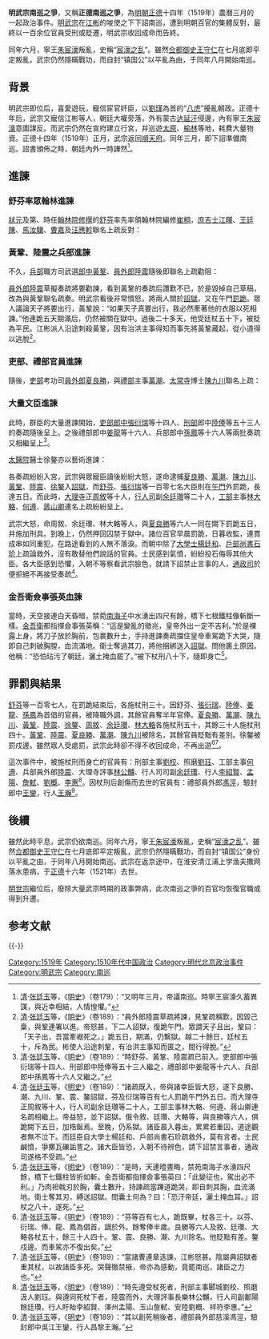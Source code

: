 '''明武宗南巡之爭'''，又稱'''正德南巡之爭'''，為[[明朝|明朝]][[正德_(明)|正德]]十四年（1519年）農曆三月的一起政治事件。[[明武宗|明武宗]]在[[江彬_(明朝)|江彬]]的唆使之下下詔南巡，遭到明朝百官的集體反對，最終以一百余位官員受刑或貶遷，明武宗收回成命而告終。

同年六月，寧王[[朱宸濠|朱宸濠]]叛亂，史稱“[[宸濠之乱|宸濠之乱]]”。雖然[[佥都御史|佥都御史]][[王守仁|王守仁]]在七月底即平定叛亂，武宗仍然隱瞞戰功，而自封“镇国公”以平亂為由，于同年八月開始南巡。

== 背景 ==
明武宗即位后，喜愛遊玩，寵信宦官奸臣，以[[劉瑾|劉瑾]]為首的“[[八虎|八虎]]”擾亂朝政。正德十年后，武宗又寵信江彬等人，朝廷大權旁落，外有蒙古[[达延汗|达延汗]]侵邊，內有寧王[[朱宸濠|朱宸濠]]意圖謀反。而武宗仍然在宣府建立行宮，并巡遊[[太原|太原]]、[[榆林|榆林]]等地，耗費大量物資。正德十四年（1519年）正月，武宗返回[[順天府|順天府]]。同年三月，即下詔準備南巡。詔書頒佈之時，朝廷內外一時譁然<ref>[[清|清]]·[[张廷玉|张廷玉]]等，《[[明史|明史]]》（卷179）：“又明年三月，帝議南巡。時寧王宸濠久蓄異謀，與近幸相結，人情惶懼。”</ref>。

== 進諫 ==
=== 舒芬率眾翰林進諫 ===
[[狀元|狀元]]及第、時任[[翰林院|翰林院]][[修撰|修撰]]的[[舒芬|舒芬]]率先率領翰林院編修[[崔桐|崔桐]]，[[庶吉士|庶吉士]][[江暉_(正德進士)|江暉]]、[[王廷陳|王廷陳]]、[[馬汝驥_(正德進士)|馬汝驥]]、[[曹嘉|曹嘉]]及[[汪應軫|汪應軫]]聯名上疏反對：

{{Cquote|
古代帝王之所以要巡幸狩獵，是為了協調聲律度數，統一度量、訪求遺老，詢問民生疾苦，罷黜庸吏、提拔賢才，考察各級官員業績，給予升降，使得他們位居合適職位，因此諸侯則有所畏懼，百姓卻生活安康。像陛下那樣的出巡，不過是和[[秦始皇|秦始皇]]、[[漢武帝|漢武帝]]相似，放縱私心尋歡作樂而已，是不能實現巡幸狩獵之禮。秦始皇在[[博浪沙|博浪沙]]遭人操鐵錐襲擊，漢武帝微服私訪到[[柏谷|柏谷]]不被亭長接納，那樣的禍患已可引以為鑒了。近來對西北的兩次巡幸，六師無人統禦，各地百姓受困，其悲哀呼喊，上抵蒼天，播撒四方，人心為之而震。所以百姓當聽聞南巡詔書，均像鳥兒受百獸驚嚇聞風逃散一般。而各地官吏又可借迎奉聖駕之名，徵用遣發命令苛刻，江淮等地即造成一派騷亂，而各地又牽扯其中，耗資甚多。萬一有凶頑不法之徒，趁機作亂，其災禍就不小了。此外，陛下將鎮國公爵位自封，如果到親王封境，有人依照大臣禮儀對待陛下，陛下是向北朝見還是向南？假如要依循名稱，深究親王大臣矛盾錯誤之處，那陛下左右寵信之人恐陷入死無葬身之地了。此外，尚有一事使人痛哭卻不忍說出：宗室藩國中有暗藏[[西漢|西漢]]宗室中挑起[[七國之亂|七國之亂]]的[[劉濞|劉濞]]同樣的禍心，大臣又私懷與[[五代|五代]]時不以事貳君為恥的[[馮道|馮道]]類似的用意，把官俸官位當做家中舊物，把朝廷官署當做集市，將陛下當做可走的棋子，而把[[明成祖|成祖]]奪[[建文帝|建文帝]]位后，除去[[建文|建文]]年號，仍稱[[洪武|洪武]]那段時間的所作所為之事當作常規。只因陛下左右寵信親近的那些人心智短淺，不能把這些話告訴陛下罷了。假使陛下能夠聽到此言，即使就到[[紫禁城|紫禁城]]門之外，也將警衛保護做到，怎還敢輕騎巡遊呢？<ref>[[清|清]]·[[张廷玉|张廷玉]]等，《[[明史|明史]]》（卷179）：“言官伏闕諫，忤旨被責讓。芬憂之，與吏部員外郎夏良勝、禮部主事萬潮、庶吉士汪應軫要諸曹連章入諫，眾許諾。芬遂偕編修崔桐，庶吉士江暉、王廷陳、馬汝驥、曹嘉及應軫上疏曰：「古帝王所以巡狩者，協律度，同量衡，訪遺老，問疾苦，黜陟幽明，式序在位，是以諸侯畏焉，百姓安焉。若陛下之出，不過如秦皇、漢武，侈心為樂而已，非能行巡狩之禮者也。博浪、柏谷，其禍亦可鑒矣。近者西北再巡，六師不攝，四民告病。哀痛之聲，上徹蒼昊。傳播四方，人心震動。故一聞南巡詔書，皆鳥驚獸散。而有司方以迎奉為名，征發嚴急，江、淮之間蕭然煩費。萬一不逞之徒，乘勢倡亂，為禍非細。且陛下以鎮國公自命，茍至親王國境，或據勛臣之禮以待陛下，將北向朝之乎，抑南面受其朝乎？假令循名責實，深求悖謬之端，則左右寵幸無死所矣。尚有事堪痛哭不忍言者：宗藩蓄劉氵鼻之釁，大臣懷馮道之心。以祿位為故物，以朝署為市廛，以陛下為弈棋，以革除年間為故事。特左右寵幸知術短淺，無能以此言告陛下耳。使陛下得聞此言，雖禁門之外，亦將警蹕而出，尚敢輕騎慢遊哉？」”</ref>
}}

=== 黃鞏、陸震之兵部進諫 ===
不久，[[兵部|兵部]]職方司武選[[郎中|郎中]][[黃鞏|黃鞏]]、[[員外郎|員外郎]][[陸震|陸震]]隨後即聯名上疏勸阻：


{{Cquote|
陛下臨政多年來，祖先的綱紀法度先坏于逆賊劉瑾，其次壞于佞倖之輩，再次壞與邊疆將帥戰事不利，大概蕩然無餘了。天下只知有權臣，却不知道有天子，動亂的根本已經形成，禍變將要发生。所以臣試舉當今最急的事加以陳說。

第一，尊崇正學。臣聽說聖人主張守靜，君子謹慎於出動。陛下遊玩無度，流連忘返，出動地也太過分了。臣誠願陛下高高居住在宮中，凝聚精神鎮定思慮，排除外界的紛亂干擾，排斥異端邪說，疏遠奸佞小人，延故老，諮詢忠誠良臣，這樣可以蘊含保養氣質，熏陶道德品行。而聖學維新，聖政自然振興。

第二，疏通進言渠道。進言渠道，是國家命脈。古代，聖明帝王以進言來引導眾人，採納他們的建議而使他們顯揚。現在卻不同。大臣談及時政，左右近臣都隱瞞上報。有的涉及弄權奸臣，就扣留宮中不發，而用其他事情加以中傷。使他們雖然不因進言卻因他事獲罪。因此，雖然有安定百姓的長久之計，謀劃國家的最好策略，但卻無法傳達給聖上。即使有引起國家必亂的大事，有圖謀不軌的奸臣，陛下又從何處得知？臣誠望陛下能夠廣開言路，不要怪罪他們越職言事、不要責怪他們沽名釣譽，如此，忠言將會日漸進呈，只會將會逐漸增廣，亂臣賊子也會有所畏懼，不敢放肆。

第三，端正名號。陛下無故自降身分為「大將軍、太師、鎮國公」，遠近人士聽聞，無不驚駭歎息。如果是這樣的話，那麼誰是天子？天子不以「天子」身分為君，卻以「將軍」身分為君，那麼天下都成為「將軍」的臣民了。現在不取消這樣名號，昭顯天下名分，那麼體統就不正，朝廷就不尊嚴。古代天子也有自稱[[獨裁者|獨裁者]]，最後求作一個平頭百姓卻不行的。臣私下為陛下此舉感到畏懼啊。

第四，戒除出遊。陛下開始時遊玩嬉戲，不出大廳，在南內馳馬追逐，進言的人尚以為不可。隨後您臨幸宣府，又臨幸大同，后又臨幸太原、榆林，所到之處耗費資財，驚動眾人，郡縣不得安寧，致使民間夫婦不能相保。陛下作為百姓父母，爲什麽竟忍心使百姓至於此種地步呢？最近又有南巡詔令。南方的百姓聽聞后爭着攜帶妻子兒女逃難，流離顛沛，怨恨之聲紛起。如今，江淮等地又發生大饑荒，父子兄弟相食。天時人事到這樣地步，陛下又進一步逼迫，怎麼能不流落成為盜賊呢？奸雄窺視，等待時機而起事。變亂從內部發生，屆時想回京則無路；變亂發生在外，則望救而來不及。陛下到那時，悔恨已經來不及了。那些位居高位的大臣、專權的宦官、親近的群小人，他們哪裡有絲毫憐愛陛下的善心呢？都希望陛下遠行，然後得以擅權放縱，趁機營利。或者，他們也會袖手旁觀，如同秦、越之人一樣互不相干。陛下應該幡然悔悟，頒佈哀痛罪責自己的詔書。取消南巡，撤離宣府行宮，表示不再出行。打開國庫，賑濟江淮百姓，遣散邊防軍隊，使他們回歸編制。清洗先前的錯誤行為，收聚已經失散的人心，如果這樣，那麼還能有所作為。

第五，清除小人。自古以來沒有小人執政而不亡國喪身的。當今玩弄權術、貪戀富貴的小人，確實大有人在。至於最先開啟邊事，拿戰爭當兒戲，使陛下耗費天下之力，竭盡四海資財，傷害百姓之心，都是[[江彬_(明朝)|江彬]]所為。江彬，只是軍隊中的平庸之輩，兇殘狠毒傲慢怪誕，沒有人臣的禮節。臣只看到他有可殺的罪過，卻沒有聽說他有可賞的功勞。現在卻賜以國君之姓，封伯爵，以心腹相托，并將京營的重任相托，使得他在外把持兵權，在內蓄謀叛變，形成騎虎難下形勢，這必然是產生叛亂的原因啊。天下人切齒怒駡，都恨不得吃了江彬的肉。陛下又為何竟憐憫一個江彬，而不用來向天下謝罪呢？

第五，設立太子。陛下年歲漸高，太子沒有出生，祖宗社稷基業搖搖欲墜，無所寄託。正要外出遠行觀賞遊玩，多次遭遇不測，收養的義子布滿左右，卻唯獨不能預先立親族中的賢人以繼承大業，臣認為陛下大概本末倒置了。誠望祭告宗廟，請命于太后，旁從詢問大臣，選擇皇親中賢良者一人作為養子，以寄託國人期望，以後誕生皇子，仍讓養子出鎮藩國，這實在是宗廟國家無窮的福分啊。<ref>[[清|清]]·[[张廷玉|张廷玉]]等，《[[明史|明史]]》（卷189）：“十四年三月，有詔南巡，鞏上疏曰：
陛下臨御以來，祖宗之綱紀法度一壞於逆瑾，再壞於佞倖，又再壞於邊帥，蓋蕩然無餘矣。天下知有權臣，不知有天子，亂本已成，禍變將起。試舉當今最急者陳之。
一，崇正學。臣聞聖人主靜，君子慎動。陛下盤遊無度，流連忘反，動亦過矣。臣願陛下高拱九重，凝神定慮，屏紛華，斥異端，遠佞人，延故老，訪忠良，可以涵養氣質，薰陶德性，而聖學維新，聖政自舉。二，通言路。言路者，國家之命脈也。古者，明王導人以言，用其言而顯其身。今則不然。臣僚言及時政者，左右匿不以聞。或事關權臣，則留中不出，而中傷以他事。使其不以言獲罪，而以他事獲罪。由是，雖有安民長策，謀國至計，無因自達。雖必亂之事，不軌之臣，陛下亦何由知。臣願廣開言路，勿罪其出位，勿責其沽名，將忠言日進，聰明日廣，亂臣賊子亦有所畏而不敢肆矣。
三，正名號。陛下無故降稱大將軍太師鎮國公，遠近傳聞，莫不驚嘆。如此，則誰為天子者？天下不以天子事陛下，而以將軍事陛下，天下皆為將軍之臣矣。今不削去諸名號，昭上下之分，則體統不正，朝廷不尊。古之天子亦有號稱獨夫，求為匹夫而不得者，竊為陛下懼焉。
四，戒遊幸。陛下始時遊戲，不出大庭，馳逐止於南內，論者猶謂不可。既而幸宣府矣，幸大同矣，幸太原、榆林矣，所至費財動眾，郡縣騷然，至使民間夫婦不相保。陛下為民父母，何忍使至此極也。近復有南巡之命。南方之民爭先挈妻子避去，流離奔踣，怨讟煩興。今江、淮大饑，父子兄弟相食。天時人事如此，陛下又重蹙之，幾何不流為盜賊也。奸雄窺伺，待時而發。變生在內，則欲歸無路；變生在外，則望救無及。陛下斯時，悔之晚矣。彼居位大臣，用事中官，親暱羣小，夫豈有毫髮愛陛下之心哉？皆欲陛下遠出，而後得以擅權自恣，乘機為利也。其不然，則亦袖手旁觀，如秦、越人不相休戚也。陛下宜翻然悔悟，下哀痛罪己之詔。罷南巡，撤宣府離宮，示不復出。發內帑以振江、淮，散邊軍以歸卒伍。雪已往之謬舉，收既失之人心。如是，則尚可為也。
五，去小人。自古未有小人用事，不亡國喪身者也。今之小人簸弄威權、貪溺富貴者，實繁有徒。至於首開邊事，以兵為戲，使陛下勞天下之力，竭四海之財，傷百姓之心者，則江彬之為也。彬，行伍庸流，兇狠傲誕，無人臣禮。臣但見其有可誅之罪，不聞其有可賞之功。今乃賜以國姓，封以伯爵，託以心腹，付以京營重寄，使其外持兵柄，內蓄逆謀，以成騎虎之勢，此必亂之道也。天下切齒怒罵，皆欲食彬之肉。陛下亦何惜一彬，不以謝天下哉！
六，建儲貳。陛下春秋漸高，前星未耀，祖宗社稷之託搖搖無所寄。方且遠事觀遊，屢犯不測，收養義子，布滿左右，獨不能豫建親賢以承大業，臣以為陛下殆倒置也。伏望上告宗廟，請命太后，旁諏大臣，擇宗室親賢者一人養於宮中，以繫四海之望，他日誕生皇子，仍俾出藩，實宗社無疆之福也。”</ref>
}}
[[員外郎|員外郎]][[陸震|陸震]]草擬奏疏將要勸諫，看到黃鞏的奏疏后讚歎不已，於是毀掉自己草稿，改為與黃鞏聯名疏奏。明武宗看後非常憤怒，將兩人關於[[詔獄|詔獄]]，又在午門[[罰跪|罰跪]]。眾人議論天子將要出行，黃鞏說：“如果天子真要出行，我必然牽著他的衣服以死相諫。”他連跪五天期滿后，仍然被關在獄中。過後二十多天，他受廷杖五十下，被貶為平民。江彬派人沿途刺殺黃鞏，因有治洪主事得知而事先將黃鞏藏起，從小道得以逃脫<ref>[[清|清]]·[[张廷玉|张廷玉]]等，《[[明史|明史]]》（卷189）：“員外郎陸震草疏將諫，見鞏疏稱歎，因毀己稾，與鞏連署以進。帝怒甚，下二人詔獄，復跪午門。眾謂天子且出，鞏曰：「天子出，吾當牽裾死之。」跪五日，期滿，仍繫獄。越二十餘日，廷杖五十，斥為民。彬使人沿途刺鞏，有治洪主事知而匿之，間行得脫。”</ref>。

=== 吏部、禮部官員進諫 ===
隨後，[[吏部|吏部]]考功司[[員外郎|員外郎]][[夏良勝|夏良勝]]，與[[禮部|禮部]]主事[[萬潮|萬潮]]、[[太常寺|太常寺]]博士[[陳九川|陳九川]]聯名上疏：

{{Cquote|
現在東南的禍患，不僅是江淮等地；西北的憂愁，就近在京師。宗廟祭祀的牌位不能長期虛空；對皇后的孝敬贍養不能長期荒廢；後宮後妃的懷孕徵祥，仍可早日達成；繁重的國家政務，不能全盤推諉。鎮國稱號，傳聞于天下，恐怕會是產生禍亂的根源；邊境將士歸屬，是在宮禁附近，陛下忘了身邊的禍患了么？若繼續巡行遊樂，臣等將不知死於何處了。<ref>[[清|清]]·[[张廷玉|张廷玉]]等，《[[明史|明史]]》（卷189）：“方今東南之禍，不獨江、淮；西北之憂，近在輦轂。廟祀之鬯位，不可以久虛；聖母之孝養，不可以恒曠。宮壺之孕祥，尚可以早圖；機務之繁重，未可以盡委。『鎮國』之號，傳聞海內，恐生覬覦之階；邊將之屬，納於禁近，詎忘肘腋之患。巡遊不已，臣等將不知死所矣。”</ref>
}}

=== 大量文臣進諫 ===
此時，群臣的大量進諫開始，[[吏部|吏部]][[郎中|郎中]][[張衍瑞|張衍瑞]]等十四人、[[刑部|刑部]]郎中[[陸俸|陸俸]]等五十三人的奏疏隨後呈上。之後禮部郎中[[姜龍|姜龍]]等十六人、兵部郎中[[孫鳳|孫鳳]]等十六人等兩批奏疏又相繼呈上<ref>[[清|清]]·[[张廷玉|张廷玉]]等，《[[明史|明史]]》（卷189）：“時舒芬、黃鞏、陸震疏已前入。吏部郎中張衍瑞等十四人、刑部郎中陸俸等五十三人繼之，禮部郎中姜龍等十六人、兵部郎中孫鳳等十六人又繼之。”</ref>。

[[太醫院|太醫院]]醫士徐鏊亦以藝術進諫：

{{Cquote|
養生之道，好如燃燒的蠟燭，房屋遮蔽則燃燒堅固，大風吹過則流淚。陛下輕視您的萬乘之軀，卻放縱于嬉戲遊樂、騎馬射箭、捉魚獵獸。近來又不畏懼遠遊，冒著寒暑涉水，飲食又不調和，菜肴無選擇，實在不是養生之道啊。何況南方潮濕，容易生病。請求您以國家社稷為重，不要從事鞍馬、醉酒之事，喜不要傷心，怒不要傷肝，欲不要傷腎，勞不要傷脾，請享受密室安逸，而躲避暴風禍患。這是臣最大的心願。<ref>[[清|清]]·[[张廷玉|张廷玉]]等，《[[明史|明史]]》（卷189）：“而醫士徐鏊亦以其術諫，略言：「養身之道，猶置燭然，室閉之則堅，風暴之則淚。陛下輕萬乘，習嬉娛，躍馬操弓，捕魚玩獸。邇複不憚遠遊，冒寒暑，涉關河，饍飲不調，餚蔌無擇，誠非養生道也。況南方卑濕，尤易致病。乞念宗廟社稷之重，勿事鞍馬，勿過醉飽，喜無傷心，怒無傷肝，欲無傷腎，勞無傷脾，就密室之安，違暴風之禍。臣不勝至願。」”</ref>
}}

各奏疏紛紛入宮，武宗與眾寵臣讀後紛紛大怒，遂命逮捕[[夏良勝|夏良勝]]、[[萬潮|萬潮]]、[[陳九川|陳九川]]、[[黃鞏|黃鞏]]、[[陸震|陸震]]、[[徐鏊|徐鏊]]入[[詔獄|詔獄]]，而[[舒芬|舒芬]]、[[張衍瑞|張衍瑞]]等一百零七名大臣則在[[午門|午門]]外罰跪，長達五日。而此時，[[大理寺|大理寺]]正[[周敘|周敘]]等十人，[[行人司|行人司]]副[[余廷瓚|余廷瓚]]等二十人，[[工部|工部]]主事[[林大輅|林大輅]]、[[何遵|何遵]]、[[蔣山卿|蔣山卿]]連名上疏紛紛呈上。

武宗大怒，命周敘、余廷瓚、林大輅等人，與[[夏良勝|夏良勝]]等六人一同在闕下罰跪五日，并施加刑具。到晚上，仍然押回囚禁于獄中。諸位百官早晨罰跪，日暮收監，連貫成串如同重犯，在路途看到的人無不落淚。而朝中除了[[大學士|大學士]][[楊廷和|楊廷和]]、[[明朝戶部尚書|戶部尚書]][[石玠|石玠]]上疏論救外，沒有敢替他們說話的官員。士民感到氣憤，紛紛投石侮辱其他大臣。各大臣感到恐懼，入朝不等察看武宗臉色，就請下詔禁止言事的人，[[通政司|通政司]]於便拒絕不再接受奏疏<ref>[[清|清]]·[[张廷玉|张廷玉]]等，《[[明史|明史]]》（卷189）：“諸疏既入，帝與諸幸臣皆大怒，遂下良勝、潮、九川、鞏、震、鏊詔獄，芬及衍瑞等百有七人罰跪午門外五日。而大理寺正周敘等十人，行人司副余廷瓚等二十人，工部主事林大輅、何遵、蔣山卿連名疏相繼上。帝益怒，並下詔獄。俄令敘、廷瓚、大輅等，與良勝等六人，俱跪闕下五日，加梏鋋焉。至晚，仍系獄。諸臣晨入暮出，累累若重囚，道途觀者無不泣下。而廷臣自大學士楊廷和、戶部尚書石玠疏救外，莫有言者。士民鹹憤，爭擲瓦礫詬詈之。諸大臣皆恐，入朝不待辨色，請下詔禁言事者，通政司遂格不受疏。”</ref>。

=== 金吾衛僉事張英血諫 ===
當時，天空接連白天昏暗，禁菀[[南海子|南海子]]中水湧出四尺有餘，橋下七根鐵柱像斬斷一樣。[[金吾衛|金吾衛]]都指揮僉事張英稱：“這是變亂的徵兆，皇帝外出一定不吉利。”於是裸露上身，將刀子放於胸前，包裹數升土，手持進諫奏疏擋住皇帝車駕跪下大哭，隨即自己刺破胸膛，血流滿地。衛士奪過其刀，將他捆綁送入[[詔獄|詔獄]]。問他裹土原因。他稱：“恐怕玷污了朝廷，灑土掩血罷了。”被下杖刑八十下，隨即身亡<ref>[[清|清]]·[[张廷玉|张廷玉]]等，《[[明史|明史]]》（卷189）：“是時，天連曀晝晦，禁苑南海子水湧四尺餘，橋下七鐵柱皆折如斬。金吾衛都指揮僉事張英曰：「此變征也，駕出必不利。」乃肉袒戟刃於胸，囊土數升，持諫疏當蹕道跪哭，即自刺其胸，血流滿地。衛士奪其刃，縛送詔獄。問囊土何為？曰：「恐汙帝廷，灑土掩血耳。」詔杖之八十，遂死。”</ref>。

== 罪罰與結果 ==
[[舒芬|舒芬]]等一百零七人，在罰跪結束后，各施杖刑三十。因舒芬、[[張衍瑞|張衍瑞]]、[[陸俸|陸俸]]、[[姜龍|姜龍]]、[[孫鳳|孫鳳]]為首倡的官員，被降職外調，其餘官員奪半年官俸。[[夏良勝|夏良勝]]、[[萬潮|萬潮]]、[[陳九川|陳九川]]、[[黃鞏|黃鞏]]、[[陸震|陸震]]、[[徐鏊|徐鏊]]、[[周敘_(正德進士)|周敘]]、[[余廷瓚|余廷瓚]]、[[林大輅|林大輅]]各施杖刑五十，其餘三十人施杖刑四十。[[黃鞏|黃鞏]]、[[陸震|陸震]]、[[夏良勝|夏良勝]]、[[萬潮|萬潮]]、[[陳九川|陳九川]]被除名，其餘官員貶黜有差別。徐鏊被罰戍邊。雖然眾人受處罰，武宗此時卻不得不收回成命，不再出遊<ref>[[清|清]]·[[张廷玉|张廷玉]]等，《[[明史|明史]]》（卷189）：“芬等百有七人，跪既畢，杖各三十。以芬、衍瑞、俸、龍、鳳為倡首，謫於外。餘奪俸半歲。良勝等六人及敘、廷瓚、大輅各杖五十，餘三十人四十。鞏、震、良勝、潮、九川除名。他貶黜有差。鏊戍邊。而車駕亦不復出矣。”</ref><ref>[[清|清]]·[[张廷玉|张廷玉]]等，《[[明史|明史]]》（卷189）：“當諸曹連章迭諫，江彬怒甚。陰屬典詔獄者重其杖，以故諸臣多死。哭聲徹禁掖，帝亦為感動，竟罷南巡，諸臣之力也。”</ref>。

這次事件中，被施杖刑而身亡的官員有：刑部主事[[劉校|劉校]]、照磨[[劉珏|劉珏]]、工部主事[[何遵|何遵]]、兵部員外郎[[陸震|陸震]]、大理寺評事[[林公黼|林公黼]]、行人司司副[[余廷瓚|余廷瓚]]、行人[[李紹賢|李紹賢]]、[[孟陽|孟陽]]、[[詹軾|詹軾]]、[[劉概|劉概]]、[[李惠_(正德進士)|李惠]]<ref>[[清|清]]·[[张廷玉|张廷玉]]等，《[[明史|明史]]》（卷189）：“時先遵受杖死者，刑部主事郾城劉校、照磨汲人劉珏。與遵同死杖下者，陸震而外，大理評事長樂林公黼，行人司副鄱陽餘廷瓚，行人盱眙李紹賢、澤州孟陽、玉山詹軾、安陸劉概、祥符李惠。”</ref>。因杖刑后創傷而去世的官員有：禮部員外郎[[馮涇|馮涇]]，驗封郎中[[王鑾_(郎中)|王鑾]]，行人[[王翰_(正德進士)|王瀚]]<ref>[[清|清]]·[[张廷玉|张廷玉]]等，《[[明史|明史]]》（卷189）：“其以創死稍後者，禮部員外郎慈溪馮涇，驗封郎中吳江王鑾，行人昌黎王瀚。”</ref>。

== 後續 ==
雖然此時平息，武宗仍欲南巡。同年六月，寧王[[朱宸濠|朱宸濠]]叛亂，史稱“[[宸濠之乱|宸濠之乱]]”。雖然[[佥都御史|佥都御史]][[王守仁|王守仁]]在七月底即平定叛亂，武宗仍然隱瞞戰功，而自封“镇国公”身份以平亂之由，于同年八月開始南巡。武宗在返京途中，在淮安清江浦上学渔夫撒网落水患病，于[[正德_(明)|正德]]十六年（1521年）去世。

[[明世宗|明世宗]]繼位后，廢除大量武宗時期的政事弊病，此次南巡之爭的百官均恢復官職或得到升遷。

== 参考文献 ==
{{Reflist|2}}

{{-}}
{{明朝歷史事件}}

[[Category:1519年|Category:1519年]]
[[Category:1510年代中国政治|Category:1510年代中国政治]]
[[Category:明代北京政治事件|Category:明代北京政治事件]]
[[Category:明武宗|Category:明武宗]]
[[Category:南巡|Category:南巡]]